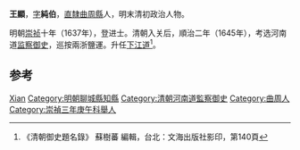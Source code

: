 {{Otheruses|王显}}
'''王顯'''，[[表字|字]]'''純伯'''，[[直隸|直隸]][[曲周縣|曲周縣]]人，明末清初政治人物。

明朝[[崇祯|崇祯]]十年（1637年），登进士。清朝入关后，順治二年（1645年），考选河南道[[监察御史|监察御史]]，巡按兩浙鹽運。升任[[下江道|下江道]]<ref>《清朝御史題名錄》 蘇樹蕃 編輯，台北：文海出版社影印，第140頁</ref>。

== 参考 ==
{{reflist}}

{{start box}}
{{s-off}}
{{s-before|[[王開期|王開期]]}}
{{s-title|明朝聊城縣知縣|崇禎年間}}
{{s-after|[[王健_(崇禎進士)|王健]]}}
{{end box}}

{{清朝人物小作品}}
{{崇禎十年丁丑科殿試金榜}}

{{Authority control}}
{{DEFAULTSORT:Wang王}}
[[Category:王姓|Xian]]
[[Category:明朝聊城縣知縣|Category:明朝聊城縣知縣]]
[[Category:清朝河南道監察御史|Category:清朝河南道監察御史]]
[[Category:曲周人|Category:曲周人]]
[[Category:崇禎三年庚午科舉人|Category:崇禎三年庚午科舉人]]